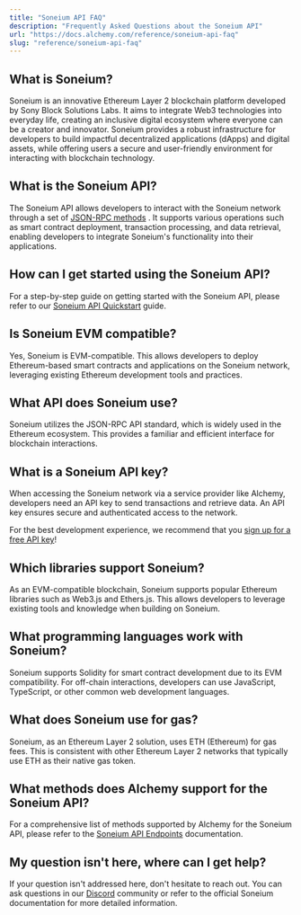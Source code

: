 ```yaml
---
title: "Soneium API FAQ"
description: "Frequently Asked Questions about the Soneium API"
url: "https://docs.alchemy.com/reference/soneium-api-faq"
slug: "reference/soneium-api-faq"
---
```



## What is Soneium?

Soneium is an innovative Ethereum Layer 2 blockchain platform developed by Sony Block Solutions Labs. It aims to integrate Web3 technologies into everyday life, creating an inclusive digital ecosystem where everyone can be a creator and innovator. Soneium provides a robust infrastructure for developers to build impactful decentralized applications (dApps) and digital assets, while offering users a secure and user-friendly environment for interacting with blockchain technology.

## What is the Soneium API?

The Soneium API allows developers to interact with the Soneium network through a set of [JSON-RPC methods](/reference/soneium-api-endpoints) . It supports various operations such as smart contract deployment, transaction processing, and data retrieval, enabling developers to integrate Soneium's functionality into their applications.

## How can I get started using the Soneium API?

For a step-by-step guide on getting started with the Soneium API, please refer to our [Soneium API Quickstart](/reference/soneium-api-quickstart) guide.

## Is Soneium EVM compatible?

Yes, Soneium is EVM-compatible. This allows developers to deploy Ethereum-based smart contracts and applications on the Soneium network, leveraging existing Ethereum development tools and practices.

## What API does Soneium use?

Soneium utilizes the JSON-RPC API standard, which is widely used in the Ethereum ecosystem. This provides a familiar and efficient interface for blockchain interactions.

## What is a Soneium API key?

When accessing the Soneium network via a service provider like Alchemy, developers need an API key to send transactions and retrieve data. An API key ensures secure and authenticated access to the network.

For the best development experience, we recommend that you [sign up for a free API key](https://dashboard.alchemy.com/signup/)!

## Which libraries support Soneium?

As an EVM-compatible blockchain, Soneium supports popular Ethereum libraries such as Web3.js and Ethers.js. This allows developers to leverage existing tools and knowledge when building on Soneium.

## What programming languages work with Soneium?

Soneium supports Solidity for smart contract development due to its EVM compatibility. For off-chain interactions, developers can use JavaScript, TypeScript, or other common web development languages.

## What does Soneium use for gas?

Soneium, as an Ethereum Layer 2 solution, uses ETH (Ethereum) for gas fees. This is consistent with other Ethereum Layer 2 networks that typically use ETH as their native gas token.

## What methods does Alchemy support for the Soneium API?

For a comprehensive list of methods supported by Alchemy for the Soneium API, please refer to the [Soneium API Endpoints](/reference/soneium-api-endpoints) documentation.

## My question isn't here, where can I get help?

If your question isn't addressed here, don't hesitate to reach out. You can ask questions in our [Discord](https://alchemy.com/discord) community or refer to the official Soneium documentation for more detailed information.
